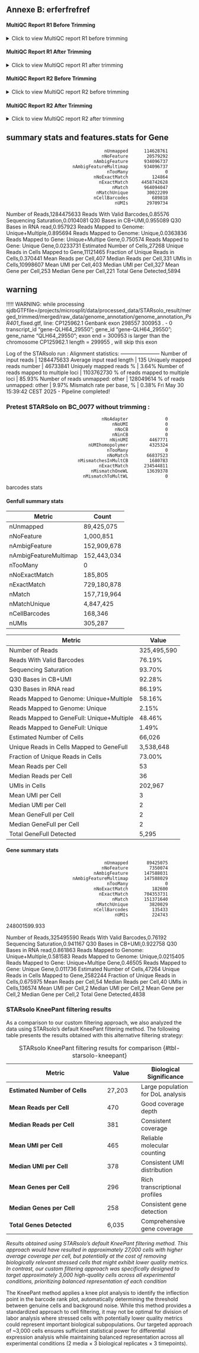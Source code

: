 
## Annexe B: erferfrefref {#annexe-b}





::: {.content-visible when-format="html"}
#### MultiQC Report R1 Before Trimming

<details>

<summary>Click to view MultiQC report R1 before trimming</summary>

<iframe src="../docs/multiqc_reports/multiqc_report_R1_before_trimming.html" width="100%" height="800px" frameborder="0" loading="lazy">

</iframe>

</details>

#### MultiQC Report R1 After Trimming

<details>

<summary>Click to view MultiQC report R1 after trimming</summary>

<iframe src="../docs/multiqc_reports/multiqc_report_R1_after_trimming.html" width="100%" height="800px" frameborder="0" loading="lazy">

</iframe>

</details>

#### MultiQC Report R2 Before Trimming

<details>

<summary>Click to view MultiQC report R2 before trimming</summary>

<iframe src="../docs/multiqc_reports/multiqc_report_R2_before_trimming.html" width="100%" height="800px" frameborder="0" loading="lazy">

</iframe>

</details>

#### MultiQC Report R2 After Trimming

<details>

<summary>Click to view MultiQC report R2 after trimming</summary>

<iframe src="../docs/multiqc_reports/multiqc_report_R2_after_trimming.html" width="100%" height="800px" frameborder="0" loading="lazy">

</iframe>

</details>
:::


## summary stats and features.stats for Gene 

                                         nUnmapped      114628761
                                        nNoFeature       20579292
                                     nAmbigFeature      934096737
                             nAmbigFeatureMultimap      934096737
                                          nTooMany              0
                                     nNoExactMatch         124864
                                       nExactMatch     4458742628
                                            nMatch      964094047
                                      nMatchUnique       30022209
                                     nCellBarcodes         689818
                                             nUMIs       29709734



Number of Reads,1284475633
Reads With Valid Barcodes,0.85576
Sequencing Saturation,0.0104081
Q30 Bases in CB+UMI,0.955089
Q30 Bases in RNA read,0.957923
Reads Mapped to Genome: Unique+Multiple,0.895694
Reads Mapped to Genome: Unique,0.0363836
Reads Mapped to Gene: Unique+Multipe Gene,0.750574
Reads Mapped to Gene: Unique Gene,0.0233731
Estimated Number of Cells,27268
Unique Reads in Cells Mapped to Gene,11121465
Fraction of Unique Reads in Cells,0.370441
Mean Reads per Cell,407
Median Reads per Cell,331
UMIs in Cells,10998607
Mean UMI per Cell,403
Median UMI per Cell,327
Mean Gene per Cell,253
Median Gene per Cell,221
Total Gene Detected,5894


## warning 
!!!!! WARNING: while processing sjdbGTFfile=/projects/microsplit/data/processed_data/STARsolo_result/merged_trimmed/merged/raw_data/genome_annotation/genome_annotation_*PsR401*_fixed.gtf, line:
CP125962.1	Genbank	exon	298557	300953	.	-	0	transcript_id "gene-QLH64_29550"; gene_id "gene-QLH64_29550"; gene_name "QLH64_29550";
 exon end = 300953 is larger than the chromosome CP125962.1 length = 299955 , will skip this exon




Log of the STARsolo run : 
Alignment statistics:
-----------------------
                          Number of input reads |	1284475633
                      Average input read length |	135
                   Uniquely mapped reads number |	46733841
                        Uniquely mapped reads % |	3.64%
        Number of reads mapped to multiple loci |	1103762730
             % of reads mapped to multiple loci |	85.93%
                Number of reads unmapped: other |	128049614
                     % of reads unmapped: other |	9.97%
                      Mismatch rate per base, % |	0.38%
Fri May 30 15:39:42 CEST 2025 - Pipeline completed!









### Pretest STARSolo on BC_0077  without trimming :

                                        nNoAdapter              0
                                            nNoUMI              0
                                             nNoCB              0
                                            nNinCB              0
                                           nNinUMI        4467771
                                   nUMIhomopolymer        4325324
                                          nTooMany              0
                                          nNoMatch       66837523
                               nMismatchesInMultCB        1680783
                                       nExactMatch      234544811
                                    nMismatchOneWL       13639378
                                 nMismatchToMultWL              0
barcodes stats


#### Genfull summary stats 






| Metric                | Count         |
|-----------------------|---------------|
| nUnmapped            | 89,425,075    |
| nNoFeature           | 1,000,851     |
| nAmbigFeature        | 152,909,678   |
| nAmbigFeatureMultimap| 152,443,034   |
| nTooMany             | 0             |
| nNoExactMatch        | 185,805       |
| nExactMatch          | 729,180,878   |
| nMatch               | 157,719,964   |
| nMatchUnique         | 4,847,425     |
| nCellBarcodes        | 168,346       |
| nUMIs                | 305,287       |

| Metric                                    | Value         |
|------------------------------------------|---------------|
| Number of Reads                           | 325,495,590   |
| Reads With Valid Barcodes                 | 76.19%        |
| Sequencing Saturation                     | 93.70%        |
| Q30 Bases in CB+UMI                       | 92.28%        |
| Q30 Bases in RNA read                     | 86.19%        |
| Reads Mapped to Genome: Unique+Multiple   | 58.16%        |
| Reads Mapped to Genome: Unique            | 2.15%         |
| Reads Mapped to GeneFull: Unique+Multiple | 48.46%        |
| Reads Mapped to GeneFull: Unique          | 1.49%         |
| Estimated Number of Cells                 | 66,026        |
| Unique Reads in Cells Mapped to GeneFull  | 3,538,648     |
| Fraction of Unique Reads in Cells         | 73.00%        |
| Mean Reads per Cell                       | 53            |
| Median Reads per Cell                     | 36            |
| UMIs in Cells                             | 202,967       |
| Mean UMI per Cell                         | 3             |
| Median UMI per Cell                       | 2             |
| Mean GeneFull per Cell                    | 2             |
| Median GeneFull per Cell                  | 2             |
| Total GeneFull Detected                   | 5,295         |





#### Gene summary stats 


                                         nUnmapped       89425075
                                        nNoFeature        7350074
                                     nAmbigFeature      147588031
                             nAmbigFeatureMultimap      147588029
                                          nTooMany              0
                                     nNoExactMatch         182600
                                       nExactMatch      704353731
                                            nMatch      151371640
                                      nMatchUnique        3820029
                                     nCellBarcodes         135433
                                             nUMIs         224743

248001599.933

Number of Reads,325495590
Reads With Valid Barcodes,0.76192
Sequencing Saturation,0.941167
Q30 Bases in CB+UMI,0.922758
Q30 Bases in RNA read,0.861863
Reads Mapped to Genome: Unique+Multiple,0.581583
Reads Mapped to Genome: Unique,0.0215405
Reads Mapped to Gene: Unique+Multipe Gene,0.46505
Reads Mapped to Gene: Unique Gene,0.011736
Estimated Number of Cells,47264
Unique Reads in Cells Mapped to Gene,2582244
Fraction of Unique Reads in Cells,0.675975
Mean Reads per Cell,54
Median Reads per Cell,40
UMIs in Cells,136574
Mean UMI per Cell,2
Median UMI per Cell,2
Mean Gene per Cell,2
Median Gene per Cell,2
Total Gene Detected,4838




### STARsolo KneePant filtering results {#sec-appendix-starsolo-kneepant}

As a comparison to our custom filtering approach, we also analyzed the data using STARsolo's default KneePant filtering method. The following table presents the results obtained with this alternative filtering strategy:

| Metric                                    | Value         | Biological Significance |
|-------------------------------------------|---------------|------------------------|
| **Estimated Number of Cells**             | 27,203        | Large population for DoL analysis |
| **Mean Reads per Cell**                   | 470           | Good coverage depth |
| **Median Reads per Cell**                 | 381           | Consistent coverage |
| **Mean UMI per Cell**                     | 465           | Reliable molecular counting |
| **Median UMI per Cell**                   | 378           | Consistent UMI distribution |
| **Mean Genes per Cell**                   | 296           | Rich transcriptional profiles |
| **Median Genes per Cell**                 | 258           | Consistent gene detection |
| **Total Genes Detected**                  | 6,035         | Comprehensive gene coverage |

: STARsolo KneePant filtering results for comparison {#tbl-starsolo-kneepant}

*Results obtained using STARsolo's default KneePant filtering method. This approach would have resulted in approximately 27,000 cells with higher average coverage per cell, but potentially at the cost of removing biologically relevant stressed cells that might exhibit lower quality metrics. In contrast, our custom filtering approach was specifically designed to target approximately 3,000 high-quality cells across all experimental conditions, prioritizing balanced representation of each condition*

The KneePant method applies a knee plot analysis to identify the inflection point in the barcode rank plot, automatically determining the threshold between genuine cells and background noise. While this method provides a standardized approach to cell filtering, it may not be optimal for division of labor analysis where stressed cells with potentially lower quality metrics could represent important biological subpopulations. Our targeted approach of ~3,000 cells ensures sufficient statistical power for differential expression analysis while maintaining balanced representation across all experimental conditions (2 media × 3 biological replicates × 3 timepoints).
